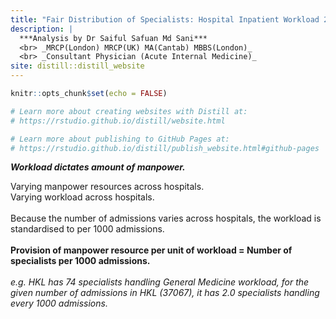 ```yaml
---
title: "Fair Distribution of Specialists: Hospital Inpatient Workload 2019"
description: |
  ***Analysis by Dr Saiful Safuan Md Sani*** 
  <br> _MRCP(London) MRCP(UK) MA(Cantab) MBBS(London)_
  <br> _Consultant Physician (Acute Internal Medicine)_
site: distill::distill_website
---
```


```r
knitr::opts_chunk$set(echo = FALSE)

# Learn more about creating websites with Distill at:
# https://rstudio.github.io/distill/website.html

# Learn more about publishing to GitHub Pages at:
# https://rstudio.github.io/distill/publish_website.html#github-pages

```
***Workload dictates amount of manpower.***

Varying manpower resources across hospitals.
<br> Varying workload across hospitals.
<br>
<br> Because the number of admissions varies across hospitals, the workload is standardised to per 1000 admissions.
<br>
<br> **Provision of manpower resource per unit of workload = Number of specialists per 1000 admissions.**
<br>
<br> *e.g. HKL has 74 specialists handling General Medicine workload, for the given number of admissions in HKL (37067), it has 2.0 specialists handling every 1000 admissions.*
